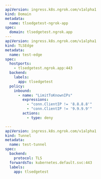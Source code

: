 ```yaml
---
apiVersion: ingress.k8s.ngrok.com/v1alpha1
kind: Domain
metadata:
  name: tlsedgetest-ngrok-app
spec:
  domain: tlsedgetest.ngrok.app
---
apiVersion: ingress.k8s.ngrok.com/v1alpha1
kind: TLSEdge
metadata:
  name: test-edge
spec:
  hostports:
    - tlsedgetest.ngrok.app:443
  backend:
    labels:
      app: tlsedgetest
  policy:
    inbound:
      - name: "LimitToKnownIPs"
        expressions:
          - "conn.ClientIP != '8.8.8.8'"
          - "conn.ClientIP != '9.9.9.9'"
        actions:
          - type: deny

---
apiVersion: ingress.k8s.ngrok.com/v1alpha1
kind: Tunnel
metadata:
  name: test-tunnel
spec:
  backend:
    protocol: TLS
  forwardsTo: kubernetes.default.svc:443
  labels:
    app: tlsedgetest
```
